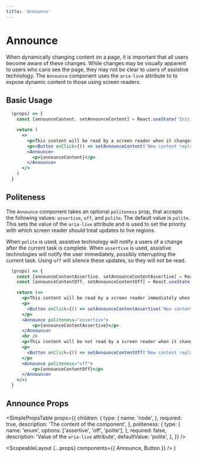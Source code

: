 ```yaml
---
title: 'Announce'
---
```



# Announce

When dynamically changing content on a page, it is important that all users become aware of these changes. While changes may be visually apparent to users who cans see the page,
they may not be clear to users of assistive technology. The `Announce` component uses the `aria-live` attribute to to expose dynamic content to those using screen readers.

## Basic Usage

```.jsx
  (props) => {
    const [announceContent, setAnnounceContent] = React.useState('Initial content');

    return (
      <>
        <p>This content will be read by a screen reader when it changes.</p>
        <p><Button onClick={() => setAnnounceContent('New content replacing the initial content')}>Update content</Button></p>
        <Announce>
          <p>{announceContent}</p>
        </Announce>
      </>
    )
  }
```

## Politeness

The `Announce` component takes an optional `politeness` prop, that accepts the following values: `assertive`, `off`, and `polite`. The default value is `polite`.
This sets the value of the `aria-live` attribute and is used to set the priority with which screen reader should treat updates to live regions.

When `polite` is used, assistive technology will notify a users of a change after the current task is complete. When `assertive` is used, assistive technologies will notify the user immediately,
possibly interrupting the current task. Using `off` will silence these updates, so they will not be read.

```.jsx
  (props) => {
    const [announceContentAssertive, setAnnounceContentAssertive] = React.useState('Initial assertive content');
    const [announceContentOff, setAnnounceContentOff] = React.useState('Initial off content');

    return (<>
      <p>This content will be read by a screen reader immediately when it changes.</p>
      <p>
        <Button onClick={() => setAnnounceContentAssertive('New content replacing the assertive initial content')}>Update assertive content</Button>
      </p>
      <Announce politeness="assertive">
          <p>{announceContentAssertive}</p>
      </Announce>
      <hr />
      <p>This content will be not read by a screen reader when it changes.</p>
      <p>
        <Button onClick={() => setAnnounceContentOff('New content replacing the off initial content')}>Update off content</Button>
      </p>
      <Announce politeness="off">
          <p>{announceContentOff}</p>
      </Announce>
    </>)
  }
```

## Announce Props

<SimplePropsTable
  props={{
    children: {
      type: {
        name: 'node',
      },
      required: true,
      description: 'The content of the component',
    },
    politeness: {
      type: {
        name: 'enum',
        options: ['assertive', 'off', 'polite'],
      },
      required: false,
      description: 'Value of the `aria-live` attribute',
      defaultValue: 'polite',
    },
  }}
/>

  <ScopeableLayout {...props} components={{ Announce, Button }} />
)
